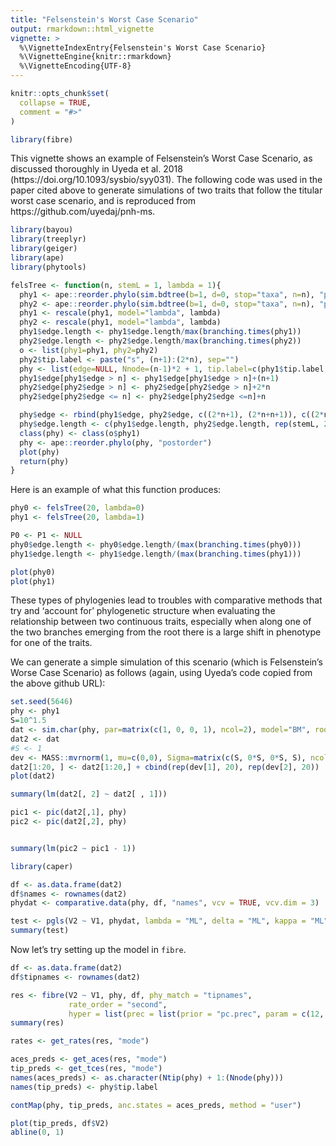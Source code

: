 ```yaml
---
title: "Felsenstein's Worst Case Scenario"
output: rmarkdown::html_vignette
vignette: >
  %\VignetteIndexEntry{Felsenstein's Worst Case Scenario}
  %\VignetteEngine{knitr::rmarkdown}
  %\VignetteEncoding{UTF-8}
---
```


```r
knitr::opts_chunk$set(
  collapse = TRUE,
  comment = "#>"
)
```

```r
library(fibre)
```

This vignette shows an example of Felsenstein's Worst Case Scenario, as discussed thoroughly in Uyeda et al. 2018 (https://doi.org/10.1093/sysbio/syy031). The following code was used in the paper cited above to generate simulations of two traits that follow the titular worst case scenario, and is reproduced from https://github.com/uyedaj/pnh-ms.

```r
library(bayou)
library(treeplyr)
library(geiger)
library(ape)
library(phytools)

felsTree <- function(n, stemL = 1, lambda = 1){
  phy1 <- ape::reorder.phylo(sim.bdtree(b=1, d=0, stop="taxa", n=n), "postorder")
  phy2 <- ape::reorder.phylo(sim.bdtree(b=1, d=0, stop="taxa", n=n), "postorder")
  phy1 <- rescale(phy1, model="lambda", lambda)
  phy2 <- rescale(phy1, model="lambda", lambda)
  phy1$edge.length <- phy1$edge.length/max(branching.times(phy1))
  phy2$edge.length <- phy2$edge.length/max(branching.times(phy2))
  o <- list(phy1=phy1, phy2=phy2)
  phy2$tip.label <- paste("s", (n+1):(2*n), sep="")
  phy <- list(edge=NULL, Nnode=(n-1)*2 + 1, tip.label=c(phy1$tip.label, phy2$tip.label), edge.length=NULL)
  phy1$edge[phy1$edge > n] <- phy1$edge[phy1$edge > n]+(n+1)
  phy2$edge[phy2$edge > n] <- phy2$edge[phy2$edge > n]+2*n
  phy2$edge[phy2$edge <= n] <- phy2$edge[phy2$edge <=n]+n

  phy$edge <- rbind(phy1$edge, phy2$edge, c((2*n+1), (2*n+n+1)), c((2*n+1), (2*n+2)))
  phy$edge.length <- c(phy1$edge.length, phy2$edge.length, rep(stemL, 2))
  class(phy) <- class(o$phy1)
  phy <- ape::reorder.phylo(phy, "postorder")
  plot(phy)
  return(phy)
}

```

Here is an example of what this function produces:

```r
phy0 <- felsTree(20, lambda=0)
phy1 <- felsTree(20, lambda=1)

P0 <- P1 <- NULL
phy0$edge.length <- phy0$edge.length/(max(branching.times(phy0)))
phy1$edge.length <- phy1$edge.length/(max(branching.times(phy1)))

plot(phy0)
plot(phy1)
```

These types of phylogenies lead to troubles with comparative methods that try and 'account for' phylogenetic structure when evaluating the relationship between two continuous traits, especially when along one of the two branches emerging from the root there is a large shift in phenotype for one of the traits.

We can generate a simple simulation of this scenario (which is Felsenstein's Worse Case Scenario) as follows (again, using Uyeda's code copied from the above github URL):

```r
set.seed(5646)
phy <- phy1
S=10^1.5
dat <- sim.char(phy, par=matrix(c(1, 0, 0, 1), ncol=2), model="BM", root=0)[,,1]
dat2 <- dat
#S <- 1
dev <- MASS::mvrnorm(1, mu=c(0,0), Sigma=matrix(c(S, 0*S, 0*S, S), ncol=2))
dat2[1:20, ] <- dat2[1:20,] + cbind(rep(dev[1], 20), rep(dev[2], 20))
plot(dat2)

summary(lm(dat2[, 2] ~ dat2[ , 1]))

pic1 <- pic(dat2[,1], phy)
pic2 <- pic(dat2[,2], phy)


summary(lm(pic2 ~ pic1 - 1))
```

```r
library(caper)

df <- as.data.frame(dat2)
df$names <- rownames(dat2)
phydat <- comparative.data(phy, df, "names", vcv = TRUE, vcv.dim = 3)

test <- pgls(V2 ~ V1, phydat, lambda = "ML", delta = "ML", kappa = "ML")
summary(test)

```

Now let's try setting up the model in `fibre`.

```r

df <- as.data.frame(dat2)
df$tipnames <- rownames(dat2)

res <- fibre(V2 ~ V1, phy, df, phy_match = "tipnames",
             rate_order = "second",
             hyper = list(prec = list(prior = "pc.prec", param = c(12, 0.01))))
summary(res)

rates <- get_rates(res, "mode")

aces_preds <- get_aces(res, "mode")
tip_preds <- get_tces(res, "mode")
names(aces_preds) <- as.character(Ntip(phy) + 1:(Nnode(phy)))
names(tip_preds) <- phy$tip.label

contMap(phy, tip_preds, anc.states = aces_preds, method = "user")

plot(tip_preds, df$V2)
abline(0, 1)

```

